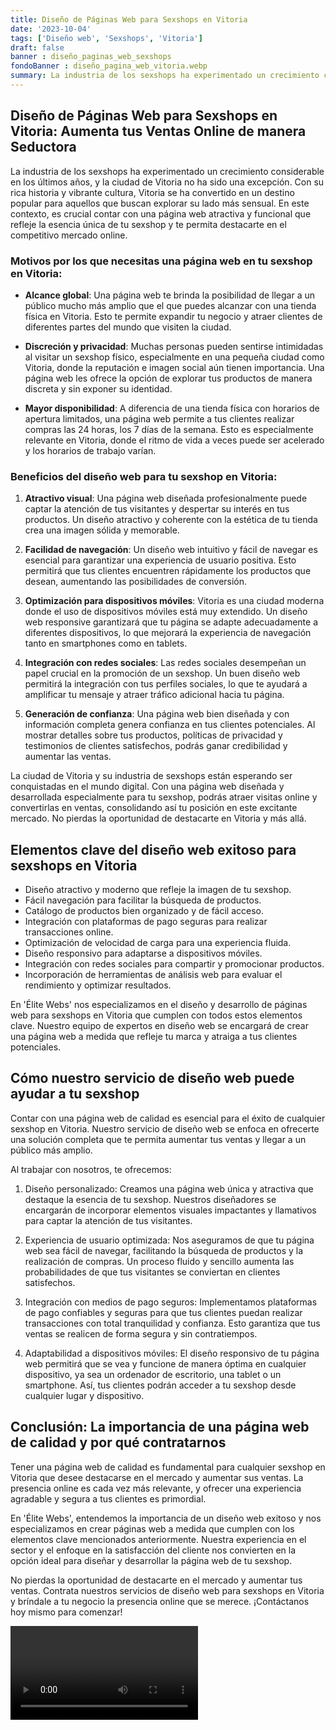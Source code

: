 ```yaml
---
title: Diseño de Páginas Web para Sexshops en Vitoria
date: '2023-10-04'
tags: ['Diseño web', 'Sexshops', 'Vitoria']
draft: false
banner : diseño_paginas_web_sexshops
fondoBanner : diseño_pagina_web_vitoria.webp
summary: La industria de los sexshops ha experimentado un crecimiento considerable en los últimos años, y la ciudad de Vitoria no ha sido una excepción. Con su rica historia y vibrante cultura, Vitoria se ha convertido en un destino popular para aquellos que buscan explorar su lado más sensual. En este contexto, es crucial contar con una página web atractiva y funcional que refleje la esencia única de tu sexshop y te permita destacarte en el competitivo mercado online.
---
```


## **Diseño de Páginas Web para Sexshops en Vitoria: Aumenta tus Ventas Online de manera Seductora**

La industria de los sexshops ha experimentado un crecimiento considerable en los últimos años, y la ciudad de Vitoria no ha sido una excepción. Con su rica historia y vibrante cultura, Vitoria se ha convertido en un destino popular para aquellos que buscan explorar su lado más sensual. En este contexto, es crucial contar con una página web atractiva y funcional que refleje la esencia única de tu sexshop y te permita destacarte en el competitivo mercado online.

### **Motivos por los que necesitas una página web en tu sexshop en Vitoria:**

- **Alcance global**: Una página web te brinda la posibilidad de llegar a un público mucho más amplio que el que puedes alcanzar con una tienda física en Vitoria. Esto te permite expandir tu negocio y atraer clientes de diferentes partes del mundo que visiten la ciudad.

- **Discreción y privacidad**: Muchas personas pueden sentirse intimidadas al visitar un sexshop físico, especialmente en una pequeña ciudad como Vitoria, donde la reputación e imagen social aún tienen importancia. Una página web les ofrece la opción de explorar tus productos de manera discreta y sin exponer su identidad.

- **Mayor disponibilidad**: A diferencia de una tienda física con horarios de apertura limitados, una página web permite a tus clientes realizar compras las 24 horas, los 7 días de la semana. Esto es especialmente relevante en Vitoria, donde el ritmo de vida a veces puede ser acelerado y los horarios de trabajo varían.

### **Beneficios del diseño web para tu sexshop en Vitoria:**

1. **Atractivo visual**: Una página web diseñada profesionalmente puede captar la atención de tus visitantes y despertar su interés en tus productos. Un diseño atractivo y coherente con la estética de tu tienda crea una imagen sólida y memorable.

2. **Facilidad de navegación**: Un diseño web intuitivo y fácil de navegar es esencial para garantizar una experiencia de usuario positiva. Esto permitirá que tus clientes encuentren rápidamente los productos que desean, aumentando las posibilidades de conversión.

3. **Optimización para dispositivos móviles**: Vitoria es una ciudad moderna donde el uso de dispositivos móviles está muy extendido. Un diseño web responsive garantizará que tu página se adapte adecuadamente a diferentes dispositivos, lo que mejorará la experiencia de navegación tanto en smartphones como en tablets.

4. **Integración con redes sociales**: Las redes sociales desempeñan un papel crucial en la promoción de un sexshop. Un buen diseño web permitirá la integración con tus perfiles sociales, lo que te ayudará a amplificar tu mensaje y atraer tráfico adicional hacia tu página.

5. **Generación de confianza**: Una página web bien diseñada y con información completa genera confianza en tus clientes potenciales. Al mostrar detalles sobre tus productos, políticas de privacidad y testimonios de clientes satisfechos, podrás ganar credibilidad y aumentar las ventas.

La ciudad de Vitoria y su industria de sexshops están esperando ser conquistadas en el mundo digital. Con una página web diseñada y desarrollada especialmente para tu sexshop, podrás atraer visitas online y convertirlas en ventas, consolidando así tu posición en este excitante mercado. No pierdas la oportunidad de destacarte en Vitoria y más allá.

<GifSeo />

<Cta />

## Elementos clave del diseño web exitoso para sexshops en Vitoria

- Diseño atractivo y moderno que refleje la imagen de tu sexshop.
- Fácil navegación para facilitar la búsqueda de productos.
- Catálogo de productos bien organizado y de fácil acceso.
- Integración con plataformas de pago seguras para realizar transacciones online.
- Optimización de velocidad de carga para una experiencia fluida.
- Diseño responsivo para adaptarse a dispositivos móviles.
- Integración con redes sociales para compartir y promocionar productos.
- Incorporación de herramientas de análisis web para evaluar el rendimiento y optimizar resultados.

En 'Élite Webs' nos especializamos en el diseño y desarrollo de páginas web para sexshops en Vitoria que cumplen con todos estos elementos clave. Nuestro equipo de expertos en diseño web se encargará de crear una página web a medida que refleje tu marca y atraiga a tus clientes potenciales.

## Cómo nuestro servicio de diseño web puede ayudar a tu sexshop

Contar con una página web de calidad es esencial para el éxito de cualquier sexshop en Vitoria. Nuestro servicio de diseño web se enfoca en ofrecerte una solución completa que te permita aumentar tus ventas y llegar a un público más amplio.

Al trabajar con nosotros, te ofrecemos:

1. Diseño personalizado: Creamos una página web única y atractiva que destaque la esencia de tu sexshop. Nuestros diseñadores se encargarán de incorporar elementos visuales impactantes y llamativos para captar la atención de tus visitantes.

2. Experiencia de usuario optimizada: Nos aseguramos de que tu página web sea fácil de navegar, facilitando la búsqueda de productos y la realización de compras. Un proceso fluido y sencillo aumenta las probabilidades de que tus visitantes se conviertan en clientes satisfechos.

3. Integración con medios de pago seguros: Implementamos plataformas de pago confiables y seguras para que tus clientes puedan realizar transacciones con total tranquilidad y confianza. Esto garantiza que tus ventas se realicen de forma segura y sin contratiempos.

4. Adaptabilidad a dispositivos móviles: El diseño responsivo de tu página web permitirá que se vea y funcione de manera óptima en cualquier dispositivo, ya sea un ordenador de escritorio, una tablet o un smartphone. Así, tus clientes podrán acceder a tu sexshop desde cualquier lugar y dispositivo.

## Conclusión: La importancia de una página web de calidad y por qué contratarnos

Tener una página web de calidad es fundamental para cualquier sexshop en Vitoria que desee destacarse en el mercado y aumentar sus ventas. La presencia online es cada vez más relevante, y ofrecer una experiencia agradable y segura a tus clientes es primordial.

En 'Élite Webs', entendemos la importancia de un diseño web exitoso y nos especializamos en crear páginas web a medida que cumplen con los elementos clave mencionados anteriormente. Nuestra experiencia en el sector y el enfoque en la satisfacción del cliente nos convierten en la opción ideal para diseñar y desarrollar la página web de tu sexshop.

No pierdas la oportunidad de destacarte en el mercado y aumentar tus ventas. Contrata nuestros servicios de diseño web para sexshops en Vitoria y bríndale a tu negocio la presencia online que se merece. ¡Contáctanos hoy mismo para comenzar!

<Video />

<CtaBot job='Sexshops' city='Vitoria'/>

<Gmaps query='Vitoria+españa+maps' />